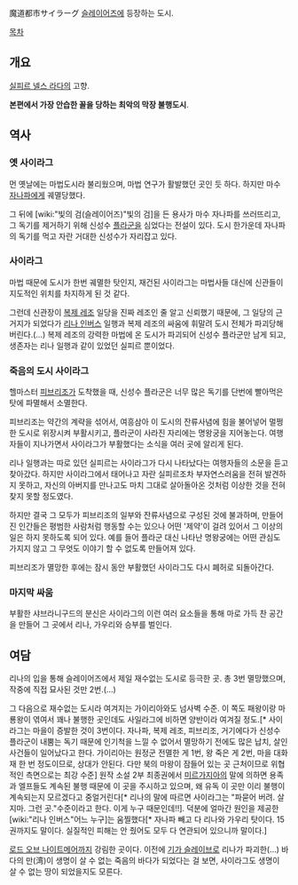 魔道都市サイラーグ
[[슬레이어즈]]에 등장하는 도시.

[[목차]]

== 개요 ==
[[실피르 넬스 라다]]의 고향.

'''본편에서 가장 안습한 꼴을 당하는 최악의 막장 불행도시'''.

== 역사 ==
=== 옛 사이라그 ===
먼 옛날에는 마법도시라 불리웠으며, 마법 연구가 활발했던 곳인 듯 하다. 하지만 마수 [[자나파]]에게 궤멸당했다.

그 뒤에 [wiki:"빛의 검(슬레이어즈)"빛의 검]을 든 용사가 마수 자나파를 쓰러뜨리고, 그 독기를 제거하기 위해 신성수 [[플라군]]을 심었다는 전설이 있다. 도시 한가운데 자나파의 독기를 먹고 자란 거대한 신성수가 자리잡고 있다.

=== 사이라그 ===
마법 때문에 도시가 한번 궤멸한 탓인지, 재건된 사이라그는 마법사들 대신에 신관들이 지도적인 위치를 차지하게 된 것 같다.

그런데 신관장이 [[복제 레조]] 일당을 진짜 레조인 줄 알고 신뢰했기 때문에, 그 일당의 근거지가 되었다가 [[리나 인버스]] 일행과 복제 레조의 싸움에 휘말려 도시 전체가 파괴당해 버린다.(...) 복제 레조의 강력한 마법에 온 도시가 파괴되어 신성수 플라군만 남게 되고, 생존자는 리나 일행과 같이 있었던 실피르 뿐이었다.

=== 죽음의 도시 사이라그 ===
헬마스터 [[피브리조]]가 도착했을 때, 신성수 플라군은 너무 많은 독기를 단번에 빨아먹은 탓에 파멸해서 소멸한다.

피브리조는 약간의 계략을 섞어서, 여흥삼아 이 도시의 잔류사념에 힘을 불어넣어 멀쩡한 도시로 위장시켜 부활시키고, 플라군이 사라진 자리에는 명왕궁을 지어놓는다. 여행자들이 지나가면서 사이라그가 부활했다는 소식을 여러 곳에 알리게 된다.

리나 일행과는 따로 있던 실피르는 사이라그가 다시 나타났다는 여행자들의 소문을 듣고 찾아갔다. 하지만 사이라그에서 태어나고 자란 실피르조차 부자연스러움을 전혀 발견하지 못하고, 자신의 아버지를 만나고도 마치 그대로 살아돌아온 것처럼 이상한 것을 전혀 찾지 못할 정도였다.

하지만 결국 그 모두가 피브리조의 일부와 잔류사념으로 구성된 것에 불과하며, 만들어진 인간들은 평범한 사람처럼 행동할 수는 있으나 어떤 '제약'이 걸려 있어서 그 이상의 일은 하지 못하도록 되어 있다. 예를 들어 플라군 대신 나타난 명왕궁에는 어떤 관심도 가지지 않고 그 무엇도 이야기 할 수 없도록 만들어져 있다.

피브리조가 멸망한 후에는 잠시 동안 부활했던 사이라그도 다시 폐허로 되돌아간다.

=== 마지막 싸움 ===
부활한 샤브라니구드의 분신은 사이라그의 이런 여러 요소들을 통해 마로 가득 찬 공간을 만들어 그 곳에서 리나, 가우리와 승부를 벌인다.

== 여담 ==
리나의 입을 통해 슬레이어즈에서 제일 재수없는 도시로 등극한 곳. 총 3번 멸망했으며, 작중에 직접 묘사된 것만 2번.(...)

그 다음으로 재수없는 도시라 여겨지는 가이리아와도 넘사벽 수준. 이 쪽도 패왕이랑 마룡왕이 엮여서 꽤나 불행한 곳인데도 사일라그에 비하면 양반이라 여겨질 정도.[* 사이라그는 마을이 증발한 것이 3번이다. 자나파, 복제 레조, 피브리조, 거기에다가 신성수 플라군이 내뿜는 독기 때문에 인기척을 느낄 수 없어서 멸망하기 전에도 많은 납치, 살인 사건들이 일어났다고 한다. 가이리아는 원정군 전멸한 게 1번, 왕 죽은 게 2번, 마을 대화재 한 번 정도이므로, 상대가 안된다. 다만 북의 마왕이 잠들어 있는 곳 근처이므로 위협적인 측면으로는 최강 수준] 원작 소설 2부 최종권에서 [[미르가지아]]의 말에 의하면 용족과 엘프들도 계속된 불행 때문에 이 곳을 주시하고 있으며, 왜 유독 이 곳만 이리 불행이 계속되는지 모르겠다고 중얼거린다[* 리나의 말에 따르면 사이라그는 "파묻어 버려. 살지마. 그런 곳."수준이라고 한다. 이게 누구 때문인데!!]. 덕분에 얼마간 원인을 제공한 [wiki:"리나 인버스"어느 누구]는 움찔했다[* 자나파 빼고 다 리나와 가우리 탓이다. 15권까지도 말이다. 실질적인 피해는 안 줬어도 모두 다 연관되어 있으니까 말이다.]

[[로드 오브 나이트메어]]까지 강림한 곳이다. 이전에 [[기가 슬레이브]]로 리나가 파괴한(…) 바다의 만(湾)이 생명이 살 수 없는 죽음의 바다가 되었다는 걸 보면, 사이라그도 생명이 살 수 없는 땅이 되었을지도 모른다.
